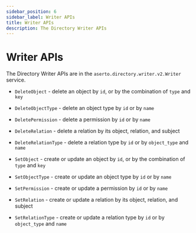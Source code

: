 ```yaml
---
sidebar_position: 6
sidebar_label: Writer APIs
title: Writer APIs
description: The Directory Writer APIs
---
```


# Writer APIs

The Directory Writer APIs are in the `aserto.directory.writer.v2.Writer` service.

- `DeleteObject` - delete an object by `id`, or by the combination of `type` and `key`
- `DeleteObjectType` - delete an object type by `id` or by `name`
- `DeletePermission` - delete a permission by `id` or by `name`
- `DeleteRelation` - delete a relation by its object, relation, and subject
- `DeleteRelationType` - delete a relation type by `id` or by `object_type` and `name`


- `SetObject` - create or update an object by `id`, or by the combination of `type` and `key`
- `SetObjectType` - create or update an object type by `id` or by `name`
- `SetPermission` - create or update a permission by `id` or by `name`
- `SetRelation` - create or update a relation by its object, relation, and subject
- `SetRelationType` - create or update a relation type by `id` or by `object_type` and `name`

